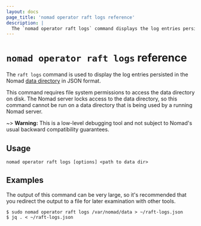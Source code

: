 ```yaml
---
layout: docs
page_title: 'nomad operator raft logs reference'
description: |
  The `nomad operator raft logs` command displays the log entries persisted in the Nomad data directory.
---
```


# `nomad operator raft logs` reference

The `raft logs` command is used to display the log entries persisted in
the Nomad [data directory] in JSON format.

This command requires file system permissions to access the data
directory on disk. The Nomad server locks access to the data
directory, so this command cannot be run on a data directory that is
being used by a running Nomad server.

~> **Warning:** This is a low-level debugging tool and not subject to
  Nomad's usual backward compatibility guarantees.

## Usage

```plaintext
nomad operator raft logs [options] <path to data dir>
```

## Examples

The output of this command can be very large, so it's recommended that
you redirect the output to a file for later examination with other
tools.

```shell-session
$ sudo nomad operator raft logs /var/nomad/data > ~/raft-logs.json
$ jq . < ~/raft-logs.json
```

[data directory]: /nomad/docs/configuration#data_dir
